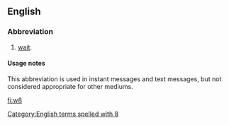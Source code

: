 ==English==

===Abbreviation===
{{rfc-header|Abbreviation}}
{{head|en|abbreviation}}

# {{lb|en|Internet slang|text messaging}} [[wait]].

====Usage notes====
This abbreviation is used in instant messages and text messages, but not considered appropriate for other mediums.

[[Category:English terms spelled with 8]]

[[fi:w8]]